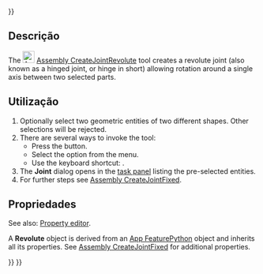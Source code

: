 <languages/>
{{UnfinishedDocu{{#translation:}}}}

<div lang="en" dir="ltr" class="mw-content-ltr">
{{Docnav
|[[Assembly_CreateJointFixed|CreateJointFixed]]
|[[Assembly_CreateJointCylindrical|CreateJointCylindrical]]
|[[Assembly_Workbench|Assembly]]
|IconL=Assembly_CreateJointFixed.svg
|IconR=Assembly_CreateJointCylindrical.svg
|IconC=Workbench_Assembly.svg
}}
</div>

<div lang="en" dir="ltr" class="mw-content-ltr">
{{GuiCommand
|Name=Assembly CreateJointRevolute
|MenuLocation=Assembly → Revolute Joint
|Workbenches=[[Assembly_Workbench|Assembly]]
|Shortcut={{KEY|R}}
|Version=1.0
|SeeAlso=
}}
</div>

<span id="Description"></span>
==Descrição==

<div lang="en" dir="ltr" class="mw-content-ltr">
The [[Image:Assembly_CreateJointRevolute.svg|24px]] [[Assembly_CreateJointRevolute|Assembly CreateJointRevolute]] tool creates a revolute joint (also known as a hinged joint, or hinge in short) allowing rotation around a single axis between two selected parts.
</div>

<span id="Usage"></span>
==Utilização==

<div lang="en" dir="ltr" class="mw-content-ltr">
# Optionally select two geometric entities of two different shapes. Other selections will be rejected.
# There are several ways to invoke the tool:
#* Press the {{Button|[[Image:Assembly_CreateJointRevolute.svg|16px]] [[Assembly_CreateJointRevolute|Revolute Joint]]}} button.
#* Select the {{MenuCommand|Assembly → [[Image:Assembly_CreateJointRevolute.svg|16px]] Revolute Joint}} option from the menu.
#* Use the keyboard shortcut: {{KEY|R}}.
# The '''Joint''' dialog opens in the [[Task_panel|task panel]] listing the pre-selected entities.
# For further steps see [[Assembly_CreateJointFixed#Usage|Assembly CreateJointFixed]].
</div>

<span id="Properties"></span>
==Propriedades==

<div lang="en" dir="ltr" class="mw-content-ltr">
See also: [[Property_editor|Property editor]].
</div>

<div lang="en" dir="ltr" class="mw-content-ltr">
A '''Revolute''' object is derived from an [[App_FeaturePython|App FeaturePython]] object and inherits all its properties. See [[Assembly_CreateJointFixed#Properties|Assembly CreateJointFixed]] for additional properties.
</div>


<div lang="en" dir="ltr" class="mw-content-ltr">
{{Docnav
|[[Assembly_CreateJointFixed|CreateJointFixed]]
|[[Assembly_CreateJointCylindrical|CreateJointCylindrical]]
|[[Assembly_Workbench|Assembly]]
|IconL=Assembly_CreateJointFixed.svg
|IconR=Assembly_CreateJointCylindrical.svg
|IconC=Workbench_Assembly.svg
}}
</div>

{{Assembly_Tools_navi{{#translation:}}}}
{{Userdocnavi{{#translation:}}}}